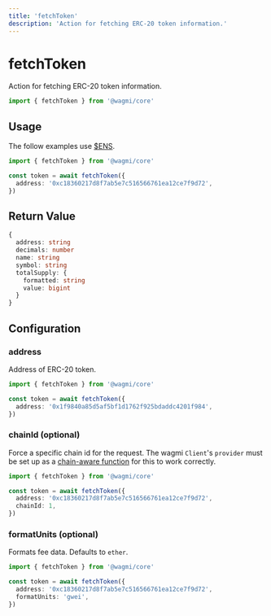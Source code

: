 ```yaml
---
title: 'fetchToken'
description: 'Action for fetching ERC-20 token information.'
---
```


# fetchToken

Action for fetching ERC-20 token information.

```ts
import { fetchToken } from '@wagmi/core'
```

## Usage

The follow examples use [$ENS](https://etherscan.io/token/0xc18360217d8f7ab5e7c516566761ea12ce7f9d72).

```ts
import { fetchToken } from '@wagmi/core'

const token = await fetchToken({
  address: '0xc18360217d8f7ab5e7c516566761ea12ce7f9d72',
})
```

## Return Value

```ts
{
  address: string
  decimals: number
  name: string
  symbol: string
  totalSupply: {
    formatted: string
    value: bigint
  }
}
```

## Configuration

### address

Address of ERC-20 token.

```ts {4}
import { fetchToken } from '@wagmi/core'

const token = await fetchToken({
  address: '0x1f9840a85d5af5bf1d1762f925bdaddc4201f984',
})
```

### chainId (optional)

Force a specific chain id for the request. The wagmi `Client`'s `provider` must be set up as a [chain-aware function](/core/client#provider-optional) for this to work correctly.

```ts {5}
import { fetchToken } from '@wagmi/core'

const token = await fetchToken({
  address: '0xc18360217d8f7ab5e7c516566761ea12ce7f9d72',
  chainId: 1,
})
```

### formatUnits (optional)

Formats fee data. Defaults to `ether`.

```ts {5}
import { fetchToken } from '@wagmi/core'

const token = await fetchToken({
  address: '0xc18360217d8f7ab5e7c516566761ea12ce7f9d72',
  formatUnits: 'gwei',
})
```
